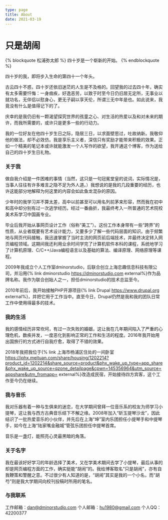 ```yaml
---
type: page
title: About
date: 2021-03-19
---
```


# 只是胡闹

{% blockquote 松浦弥太郎 %}
四十岁是一个崭新的开始。
{% endblockquote %}

四十岁的我，即将步入生命的第四十一个年头。

古云四十不惑，四十岁还依旧迷茫的人生是不及格的。回望我的过去四十年，确实有太多需要忏悔：一身痼疾，好逸恶劳，以致于时至今日仍旧居无定所，无事业以就功名，无伴侣以慰身心，更无子嗣以享天伦，所谓三无中年是也。如此说来，我竟没有什么是值得记下的了。

庆幸的是我仍旧有一颗渴望探究世界的孩童之心、对生活的热爱以及和对未来的期许，而我所需要的，或许只是更多一些的行动力。

我的一位好友在他四十岁生日之际，隐居三日，以求面壁思过，吐故纳新。我敬仰他的做法，却不必效仿。我是享乐主义者，深信只有奖励才能带来积极的效果。正如一个精美的笔记本或许就能激发一个人写作的欲望，我开通这个博客，作为送给自己的四十岁生日礼物。

### 关于我

做自我介绍是一件困难的事情（当然，这只是一句冠冕堂皇的说词，实际情况是，当事人往往有许多难言之隐不足为外人道。）我想说的是我的几段重要的经历，也许这能部分地解释为何这里的内容会如此鱼龙混杂的原因。

少年时的我学习并不算太差，高中以前甚至可以用名列前茅来形容，然而我在初中和高中却分别有过一次逃学经历。经过一番曲折，我最终考入一所普通的艺术院校美术系学习中国画专业。

毕业后我开始从事网页设计工作（俗称“美工”）。这份工作本身带有一些“跨界”的性质，从业者既要有艺术设计能力，又要多少了解一些代码层面的知识。由于频繁地与网页代码接触，我迅速掌握了当时主流的网页前后端技术，并最终决定转入网页编程领域。这期间我还利用业余时间学完了计算机软件本科的课程，系统地学习了计算机原理、C/C++/Java编程语言以及基础的算法、编译原理、网络原理等课程。

2009年我成立个人工作室dminorstudio，后联合创立上海恋趣信息科技有限公司，并沿用{% link dminorstudio https://dminorstudio.com external%}作为品牌名称。我作为联合创始人之一，担任dminorstudio的技术总监至今。

2010年前后，我开始接触PHP开源项目{% link Drupal https://www.drupal.org external%}，并把它用于工作当中。直至今日，Drupal仍然是我和我的团队日常工作中使用得最多的技术。

### 我的生活

我的感情经历非常坎坷，有过一次失败的婚姻，这让我在几年期间陷入了严重的心理危机，数疾并发，一度恶化到影响正常的工作和生活的程度。2016年我开始用出国旅行的方式进行自我疗愈，取得了不错的效果。

2018年我把我位于{% link 上海市杨浦区住处的一间卧室 https://iphx.meituan.com/share/housing/1202214?product_id=1202214&share_source=product&phx_wake_up_type=app_share&phx_wake_up_source=qzone_detailpage&cpwn=145356964&utm_source=appshare&utm_fromapp= external%}改造成民宿，开始接待四方宾客，这个工作至今仍在继续。

### 我与音乐

我对乐器有着一种与生俱来的迷恋，在大学期间曾拜一位音乐系的校友为师学习小提琴，这让我与西方古典音乐结下不解之缘。2008年加入“斫玉提琴沙龙”，因此结识了一批热爱音乐的小伙伴，并先后在上海“坤”室内乐团担任小提琴手和中提琴手，如今在上海“陆家嘴金融城”管弦乐团担任中提琴首席。

音乐是一盏灯，能照亮心灵最黑暗的角落。

### 关于名字

我在最该好好学习的年龄选择了美术，又在学美术期间去学了小提琴，最后从事的却是网页编程方面的工作，确实挺能“胡闹”的。我给博客取名“只是胡闹”，亦有自我鞭策和警醒之意。不过很少有人知道的是，“胡闹”其实是我的一个小名，而“胡芍”则是我大学期间向校刊投稿时所用的笔名。

### 与我联系

工作邮箱：dan@dminorstudio.com
个人邮箱：hu1980@gmail.com
个人QQ：42200377
